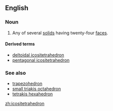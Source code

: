 ==English==

===Noun===
{{en-noun|s|icositetrahedra}}

# {{label|en|mathematics}} Any of several [[solid]]s having twenty-four [[face]]s.

====Derived terms====
* [[deltoidal icositetrahedron]]
* [[pentagonal icositetrahedron]]

===See also===
* [[trapezohedron]]
* [[small triakis octahedron]]
* [[tetrakis hexahedron]]

[[zh:icositetrahedron]]
